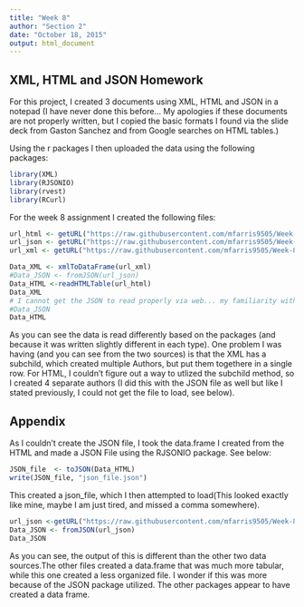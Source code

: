```yaml
---
title: "Week 8"
author: "Section 2"
date: "October 18, 2015"
output: html_document
---
```


## XML, HTML and JSON Homework
For this project, I created 3 documents using XML, HTML and JSON in a notepad (I have never done this before... My apologies if these documents are not properly written, but I copied the basic formats I found via the slide deck from Gaston Sanchez and from Google searches on HTML tables.)

Using the r packages I then uploaded the data using the following packages: 

```r
library(XML)
library(RJSONIO)
library(rvest)
library(RCurl)
```

For the week 8 assignment I created the following files: 

```r
url_html <- getURL("https://raw.githubusercontent.com/mfarris9505/Week-8-Hwk/master/Books.HTML")
url_json <- getURL("https://raw.githubusercontent.com/mfarris9505/Week-8-Hwk/master/Books.JSON")
url_xml <- getURL("https://raw.githubusercontent.com/mfarris9505/Week-8-Hwk/master/Books.xml")

Data_XML <- xmlToDataFrame(url_xml)
#Data_JSON <- fromJSON(url_json)
Data_HTML <-readHTMLTable(url_html)
Data_XML
# I cannot get the JSON to read properly via web... my familiarity with this is quite new. I wrote an appendix section, to show an ouput that I used to "create" a JSON from the HTML data set. It created a similar data frame and and Identical source code. For the life of me I can't figure out why it doesn't read it. 
#Data_JSON
Data_HTML

```


As you can see the data is read differently based on the packages (and because it was written slightly different in each type). One problem I was having (and you can see from the two sources) is that the XML has a subchild, which created multiple Authors, but put them togethere in a single row. For HTML, I couldn't figure out a way to utlized the subchild method, so I created 4 separate authors (I did this with the JSON file as well but like I stated previously, I could not get the file to load, see below). 

## Appendix 
As I couldn't create the JSON file, I took the data.frame I created from the HTML and made a JSON File using the RJSONIO package. See below:  

```r
JSON_file  <- toJSON(Data_HTML)
write(JSON_file, "json_file.json")
```

This created a json_file, which I then attempted to load(This looked exactly like mine, maybe I am just tired, and missed a comma somewhere).

```r
url_json <-getURL("https://raw.githubusercontent.com/mfarris9505/Week-8-Hwk/master/json_file.json")
Data_JSON <- fromJSON(url_json)
Data_JSON
```

As you can see, the output of this is different than the other two data sources.The other files created a data.frame that was much more tabular, while this one created a less organized file. I wonder if this was more because of the JSON package utilized. The other packages appear to have created a data frame. 
